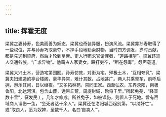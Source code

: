```yaml
---
---
---
```

title: 挥霍无度
---



梁冀之妻孙寿，色美而善为妖态，梁冀也奇装异服，扮演风流。梁冀靠孙寿取得了一些权位，并与孙寿巧取豪夺，不择手段地勒索财物。当时四方调发，岁时贡献，都是先送到梁府，然后才轮到皇帝。吏人行贿求官请罪者，“道路相望”。梁冀还遣人交通各族，“广求异物”。他霸占人家妻女，殴打吏卒，“所在怨毒”，怨声载道。

梁冀大兴土木，营造宅第园囿。孙寿仿效，对街为宅，殚极土木，“互相夸竞”。梁冀夫妇建造的亭台楼阁，豪华异常，难计其数，占地甚广。两人共乘辇车，前呼后拥，游乐其间，日以继夜。“又多拓林苑，禁同王家。西至弘农，东界荥阳，南极鲁阳，北达河淇。包含山薮，远带丘荒，周旋封域，殆将千里。”所起兔苑，“经亘数十里”，征发民工，几年才修成。所养兔子，如被误伤，则置人于死地。曾有西域商人误伤一兔，“坐死者达十余人”。梁冀还在洛阳城西起别第，“以纳奸亡”。或“取良人，悉为奴婢，至数千人，名曰‘自卖人’”。
